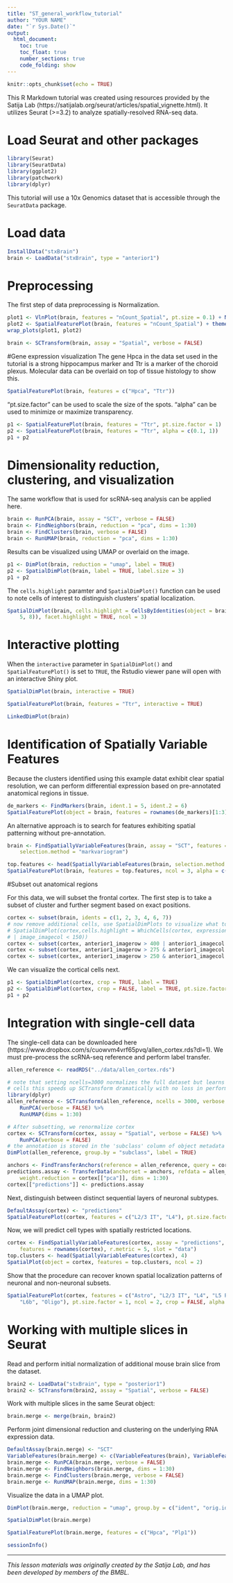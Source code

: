 ```yaml
---
title: "ST_general_workflow_tutorial"
author: "YOUR NAME"
date: "`r Sys.Date()`"
output: 
  html_document:
    toc: true
    toc_float: true
    number_sections: true
    code_folding: show
---
```


```r
knitr::opts_chunk$set(echo = TRUE)
```


This R Markdown tutorial was created using resources provided by the Satija Lab (https://satijalab.org/seurat/articles/spatial_vignette.html). It utilizes Seurat (>=3.2) to analyze spatially-resolved RNA-seq data. 

# Load Seurat and other packages
```r
library(Seurat)
library(SeuratData)
library(ggplot2)
library(patchwork)
library(dplyr)
```

This tutorial will use a 10x Genomics dataset that is accessible through the `SeuratData` package.

# Load data
```r
InstallData("stxBrain")
brain <- LoadData("stxBrain", type = "anterior1")
```

# Preprocessing
The first step of data preprocessing is Normalization.
```r
plot1 <- VlnPlot(brain, features = "nCount_Spatial", pt.size = 0.1) + NoLegend()
plot2 <- SpatialFeaturePlot(brain, features = "nCount_Spatial") + theme(legend.position = "right")
wrap_plots(plot1, plot2)

brain <- SCTransform(brain, assay = "Spatial", verbose = FALSE)
```

#Gene expression visualization
The gene Hpca in the data set used in the tutorial is a strong hippocampus marker and Ttr is a marker of the choroid plexus. Molecular data can be overlaid on top of tissue histology to show this.

```r
SpatialFeaturePlot(brain, features = c("Hpca", "Ttr"))
```

"pt.size.factor" can be used to scale the size of the spots. "alpha" can be used to minimize or maximize transparency. 

```r
p1 <- SpatialFeaturePlot(brain, features = "Ttr", pt.size.factor = 1)
p2 <- SpatialFeaturePlot(brain, features = "Ttr", alpha = c(0.1, 1))
p1 + p2
```

# Dimensionality reduction, clustering, and visualization
The same workflow that is used for scRNA-seq analysis can be applied here.

```r
brain <- RunPCA(brain, assay = "SCT", verbose = FALSE)
brain <- FindNeighbors(brain, reduction = "pca", dims = 1:30)
brain <- FindClusters(brain, verbose = FALSE)
brain <- RunUMAP(brain, reduction = "pca", dims = 1:30)
```

Results can be visualized using UMAP or overlaid on the image.

```r
p1 <- DimPlot(brain, reduction = "umap", label = TRUE)
p2 <- SpatialDimPlot(brain, label = TRUE, label.size = 3)
p1 + p2
```

The `cells.highlight`  paramter and `SpatialDimPlot()` function can be used to note cells of interest to distinguish clusters' spatial localization.

```r
SpatialDimPlot(brain, cells.highlight = CellsByIdentities(object = brain, idents = c(2, 1, 4, 3,
    5, 8)), facet.highlight = TRUE, ncol = 3)
```

# Interactive plotting

When the `interactive` parameter in `SpatialDimPlot()` and `SpatialFeaturePlot()` is set to `TRUE`, the Rstudio viewer pane will open with an interactive Shiny plot.

```r
SpatialDimPlot(brain, interactive = TRUE)

SpatialFeaturePlot(brain, features = "Ttr", interactive = TRUE)

LinkedDimPlot(brain)
```

# Identification of Spatially Variable Features

Because the clusters identified using this example datat exhibit clear spatial resolution, we can perform differential expression based on pre-annotated anatomical regions in tissue.
```r
de_markers <- FindMarkers(brain, ident.1 = 5, ident.2 = 6)
SpatialFeaturePlot(object = brain, features = rownames(de_markers)[1:3], alpha = c(0.1, 1), ncol = 3)
```

An alternative approach is to search for features exhibiting spatial patterning without pre-annotation. 

```r
brain <- FindSpatiallyVariableFeatures(brain, assay = "SCT", features = VariableFeatures(brain)[1:1000],
    selection.method = "markvariogram")

top.features <- head(SpatiallyVariableFeatures(brain, selection.method = "markvariogram"), 6)
SpatialFeaturePlot(brain, features = top.features, ncol = 3, alpha = c(0.1, 1))
```

#Subset out anatomical regions

For this data, we will subset the frontal cortex. The first step is to take a subset of cluster and further segment based on exact positions.
```r
cortex <- subset(brain, idents = c(1, 2, 3, 4, 6, 7))
# now remove additional cells, use SpatialDimPlots to visualize what to remove
# SpatialDimPlot(cortex,cells.highlight = WhichCells(cortex, expression = image_imagerow > 400
# | image_imagecol < 150))
cortex <- subset(cortex, anterior1_imagerow > 400 | anterior1_imagecol < 150, invert = TRUE)
cortex <- subset(cortex, anterior1_imagerow > 275 & anterior1_imagecol > 370, invert = TRUE)
cortex <- subset(cortex, anterior1_imagerow > 250 & anterior1_imagecol > 440, invert = TRUE)
```

We can visualize the cortical cells next.

```r
p1 <- SpatialDimPlot(cortex, crop = TRUE, label = TRUE)
p2 <- SpatialDimPlot(cortex, crop = FALSE, label = TRUE, pt.size.factor = 1, label.size = 3)
p1 + p2
```

# Integration with single-cell data
The single-cell data can be downloaded here (https://www.dropbox.com/s/cuowvm4vrf65pvq/allen_cortex.rds?dl=1). We must pre-process the scRNA-seq reference and perform label transfer.

```r
allen_reference <- readRDS("../data/allen_cortex.rds")
```

```r
# note that setting ncells=3000 normalizes the full dataset but learns noise models on 3k
# cells this speeds up SCTransform dramatically with no loss in performance
library(dplyr)
allen_reference <- SCTransform(allen_reference, ncells = 3000, verbose = FALSE) %>%
    RunPCA(verbose = FALSE) %>%
    RunUMAP(dims = 1:30)
```

```r
# After subsetting, we renormalize cortex
cortex <- SCTransform(cortex, assay = "Spatial", verbose = FALSE) %>%
    RunPCA(verbose = FALSE)
# the annotation is stored in the 'subclass' column of object metadata
DimPlot(allen_reference, group.by = "subclass", label = TRUE)
```

```r
anchors <- FindTransferAnchors(reference = allen_reference, query = cortex, normalization.method = "SCT")
predictions.assay <- TransferData(anchorset = anchors, refdata = allen_reference$subclass, prediction.assay = TRUE,
    weight.reduction = cortex[["pca"]], dims = 1:30)
cortex[["predictions"]] <- predictions.assay
```

Next, distinguish between distinct sequential layers of neuronal subtypes.

```r
DefaultAssay(cortex) <- "predictions"
SpatialFeaturePlot(cortex, features = c("L2/3 IT", "L4"), pt.size.factor = 1.6, ncol = 2, crop = TRUE)
```

Now, we will predict cell types with spatially restricted locations.

```r
cortex <- FindSpatiallyVariableFeatures(cortex, assay = "predictions", selection.method = "markvariogram",
    features = rownames(cortex), r.metric = 5, slot = "data")
top.clusters <- head(SpatiallyVariableFeatures(cortex), 4)
SpatialPlot(object = cortex, features = top.clusters, ncol = 2)
```

Show that the procedure can recover known spatial localization patterns of neuronal and non-neuronal subsets.

```r
SpatialFeaturePlot(cortex, features = c("Astro", "L2/3 IT", "L4", "L5 PT", "L5 IT", "L6 CT", "L6 IT",
    "L6b", "Oligo"), pt.size.factor = 1, ncol = 2, crop = FALSE, alpha = c(0.1, 1))
```

# Working with multiple slices in Seurat

Read and perform initial normalization of additional mouse brain slice from the dataset.

```r
brain2 <- LoadData("stxBrain", type = "posterior1")
brain2 <- SCTransform(brain2, assay = "Spatial", verbose = FALSE)
```

Work with multiple slices in the same Seurat object:
```r
brain.merge <- merge(brain, brain2)
```

Perform joint dimensional reduction and clustering on the underlying RNA expression data.

```r
DefaultAssay(brain.merge) <- "SCT"
VariableFeatures(brain.merge) <- c(VariableFeatures(brain), VariableFeatures(brain2))
brain.merge <- RunPCA(brain.merge, verbose = FALSE)
brain.merge <- FindNeighbors(brain.merge, dims = 1:30)
brain.merge <- FindClusters(brain.merge, verbose = FALSE)
brain.merge <- RunUMAP(brain.merge, dims = 1:30)
```

Visualize the data in a UMAP plot.

```r
DimPlot(brain.merge, reduction = "umap", group.by = c("ident", "orig.ident"))

SpatialDimPlot(brain.merge)

SpatialFeaturePlot(brain.merge, features = c("Hpca", "Plp1"))
```


```r
sessionInfo()
```
---
*This lesson materials was originally created by the Satija Lab, and has been developed by members of the BMBL.*

